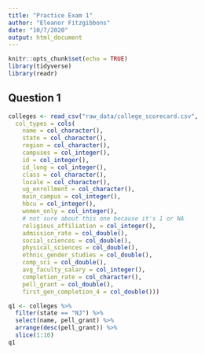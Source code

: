 ```yaml
---
title: "Practice Exam 1"
author: "Eleanor Fitzgibbons"
date: "10/7/2020"
output: html_document
---
```


```r
knitr::opts_chunk$set(echo = TRUE)
library(tidyverse)
library(readr)
```

## Question 1

```r
colleges <- read_csv("raw_data/college_scorecard.csv",
  col_types = cols(
    name = col_character(),
    state = col_character(),
    region = col_character(),
    campuses = col_integer(),
    id = col_integer(),
    id_long = col_integer(),
    class = col_character(),
    locale = col_character(),
    ug_enrollment = col_character(),
    main_campus = col_integer(),
    hbcu = col_integer(),
    women_only = col_integer(),
    # not sure about this one because it's 1 or NA
    religious_affiliation = col_integer(),
    admission_rate = col_double(),
    social_sciences = col_double(),
    physical_sciences = col_double(),
    ethnic_gender_studies = col_double(),
    comp_sci = col_double(),
    avg_faculty_salary = col_integer(),
    completion_rate = col_character(),
    pell_grant = col_double(),
    first_gen_completion_4 = col_double()))

q1 <- colleges %>% 
  filter(state == "NJ") %>% 
  select(name, pell_grant) %>% 
  arrange(desc(pell_grant)) %>% 
  slice(1:10)
q1
```

##

